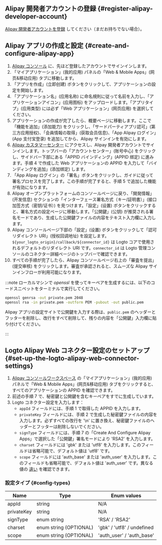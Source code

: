 ## Alipay 開発者アカウントの登録 \{#register-alipay-developer-account}

[Alipay 開発者アカウントを登録](https://certifyweb.alipay.com/certify/reg/guide#/) してください（まだお持ちでない場合）。

## Alipay アプリの作成と設定 \{#create-and-configure-alipay-app}

1. [Alipay コンソール](https://open.alipay.com/) に、先ほど登録したアカウントでサインインします。
2. 「マイアプリケーション」(我的应用) パネルの「Web & Mobile Apps」(网页&移动应用) タブに移動します。
3. 「アプリを作成」(立即创建) ボタンをクリックして、アプリケーションの設定を開始します。
4. 「アプリケーション名」(应用名称) に命名規則に従って名前を入力し、「アプリケーションアイコン」(应用图标) をアップロードします。「アプリタイプ」(应用类型) には必ず「Web アプリケーション」(网页应用) を選択してください。
5. アプリケーションの作成が完了したら、概要ページに移動します。ここで「機能を追加」(添加能力) をクリックし、「サードパーティアプリ認可」(第三方应用授权)、「会員情報の取得」(获取会员信息)、「App Alipay ログイン」(App 支付宝登录) を追加してから、Alipay サインインを有効にします。
6. [Alipay カスタマーセンター](https://b.alipay.com/index2.htm) にアクセスし、Alipay 開発者アカウントでサインインします。トップバーの「アカウントセンター」(账号中心) をクリックし、サイドバー下部にある「APPID バインディング」(APPID 绑定) に進みます。手順 4 で作成した Web アプリケーションの APPID を入力して「バインディングを追加」(添加绑定) します。
7. 「App Alipay ログイン」の「署名」ボタンをクリックし、ガイドに従って署名プロセスを完了します。この手順が完了すると、手順 5 で追加した機能が有効になります。
8. Alipay オープンプラットフォームのコンソールページに戻り、「開発情報」(开发信息) セクションの「インターフェース署名方式（キー/証明書）」(接口加签方式（密钥/证书）) を見つけます。「設定」(设置) ボタンをクリックすると、署名方式の設定ページに移動します。「公開鍵」(公钥) が推奨される署名モードであり、生成した公開鍵ファイルの内容をテキスト入力欄に入力します。
9. Alipay コンソールページ下部の「設定」(设置) ボタンをクリックして「認可リダイレクト URI」(授权回调地址) を設定します。`${your_logto_origin}/callback/${connector_id}` は Logto コアで使用されるデフォルトのリダイレクト URI です。`connector_id` は Logto 管理コンソールのコネクター詳細ページのトップバーで確認できます。
10. すべての手順が完了したら、Alipay コンソールページ右上の「審査を提出」(提交审核) をクリックします。審査が承認されると、スムーズな Alipay サインインフローが利用可能になります。

:::note
ローカルマシンで _openssl_ を使ってキーペアを生成するには、以下のコードスニペットをターミナルで実行してください。

```bash
openssl genrsa -out private.pem 2048
openssl rsa -in private.pem -outform PEM -pubout -out public.pem
```

Alipay アプリの設定サイトで公開鍵を入力する際は、`public.pem` のヘッダーとフッターを削除し、改行をすべて削除して、残りの内容を「公開鍵」入力欄に貼り付けてください。

:::

## Logto Alipay Web コネクター設定のセットアップ \{#set-up-the-logto-alipay-web-connector-settings}

1. [Alipay コンソールワークスペース](https://open.alipay.com/dev/workspace) の「マイアプリケーション」(我的应用) パネルで「Web & Mobile Apps」(网页&移动应用) タブをクリックすると、すべてのアプリケーションの APPID を確認できます。
2. 前述の手順 7 で、秘密鍵と公開鍵を含むキーペアをすでに生成しています。
3. Logto コネクター設定を入力します：
   - `appId` フィールドには、手順 1 で取得した APPID を入力します。
   - `privateKey` フィールドには、手順 2 で生成した秘密鍵ファイルの内容を入力します。必ずすべての改行を '\n' に置き換え、秘密鍵ファイルのヘッダーとフッターは削除しないでください。
   - `signType` フィールドには、手順 7 の「Create And Configure Alipay Apps」で選択した「公開鍵」署名モードにより 'RSA2' を入力します。
   - `charset` フィールドには 'gbk' または 'utf8' を入力します。このフィールドは省略可能で、デフォルト値は 'utf8' です。
   - `scope` フィールドには 'auth_base' または 'auth_user' を入力します。このフィールドも省略可能で、デフォルト値は 'auth_user' です。異なる値の [違い](https://opendocs.alipay.com/fw/api/105942) を確認できます。

### 設定タイプ \{#config-types}

| Name       | Type                   | Enum values                |
| ---------- | ---------------------- | -------------------------- |
| appId      | string                 | N/A                        |
| privateKey | string                 | N/A                        |
| signType   | enum string            | 'RSA' / 'RSA2'             |
| charset    | enum string (OPTIONAL) | 'gbk' / 'utf8' / undefined |
| scope      | enum string (OPTIONAL) | 'auth_user' / 'auth_base'  |
